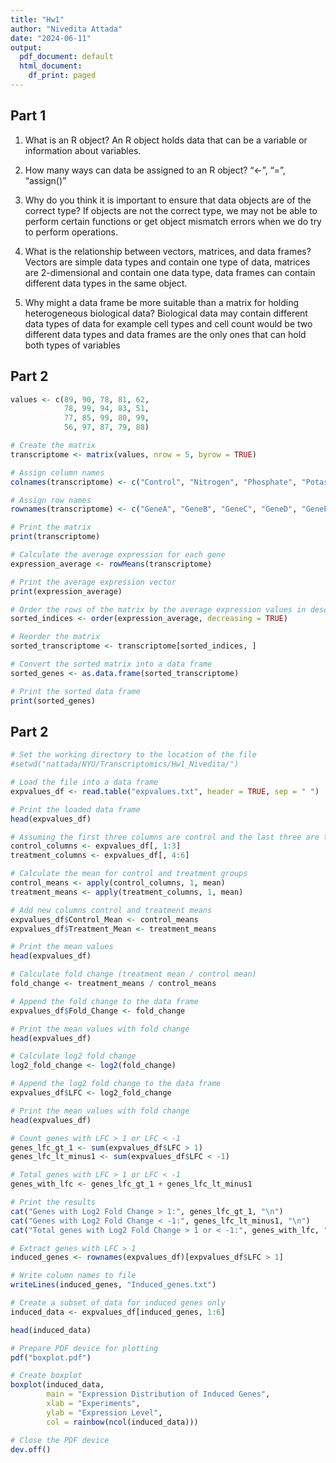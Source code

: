 ```yaml
---
title: "Hw1"
author: "Nivedita Attada"
date: "2024-06-11"
output:
  pdf_document: default
  html_document:
    df_print: paged
---
```




## Part 1
1. What is an R object?
An R object holds data that can be a variable or information about variables.

2. How many ways can data be assigned to an R object?
"<-", "=", "assign()"

3. Why do you think it is important to ensure that data objects are of the correct type?
If objects are not the correct type, we may not be able to perform certain functions or get object mismatch errors when we do try to perform operations.

4. What is the relationship between vectors, matrices, and data frames?
Vectors are simple data types and contain one type of data, matrices are 2-dimensional and contain one data type, data frames can contain different data types in the same object.

5. Why might a data frame be more suitable than a matrix for holding heterogeneous biological data?
Biological data may contain different data types of data for example cell types and cell count would be two different data types and data frames are the only ones that can hold both types of variables

## Part 2

```r
values <- c(89, 90, 78, 81, 62, 
            78, 99, 94, 83, 51, 
            77, 85, 99, 80, 99, 
            56, 97, 87, 79, 88)

# Create the matrix
transcriptome <- matrix(values, nrow = 5, byrow = TRUE)

# Assign column names
colnames(transcriptome) <- c("Control", "Nitrogen", "Phosphate", "Potassium")

# Assign row names
rownames(transcriptome) <- c("GeneA", "GeneB", "GeneC", "GeneD", "GeneE")

# Print the matrix
print(transcriptome)

# Calculate the average expression for each gene
expression_average <- rowMeans(transcriptome)

# Print the average expression vector
print(expression_average)

# Order the rows of the matrix by the average expression values in descending order
sorted_indices <- order(expression_average, decreasing = TRUE)

# Reorder the matrix
sorted_transcriptome <- transcriptome[sorted_indices, ]

# Convert the sorted matrix into a data frame
sorted_genes <- as.data.frame(sorted_transcriptome)

# Print the sorted data frame
print(sorted_genes)
```

## Part 2

```r
# Set the working directory to the location of the file
#setwd("nattada/NYU/Transcriptomics/Hw1_Nivedita/")

# Load the file into a data frame
expvalues_df <- read.table("expvalues.txt", header = TRUE, sep = " ")

# Print the loaded data frame
head(expvalues_df)

# Assuming the first three columns are control and the last three are treatment
control_columns <- expvalues_df[, 1:3]
treatment_columns <- expvalues_df[, 4:6]

# Calculate the mean for control and treatment groups
control_means <- apply(control_columns, 1, mean)
treatment_means <- apply(treatment_columns, 1, mean)

# Add new columns control and treatment means
expvalues_df$Control_Mean <- control_means
expvalues_df$Treatment_Mean <- treatment_means

# Print the mean values
head(expvalues_df)

# Calculate fold change (treatment mean / control mean)
fold_change <- treatment_means / control_means

# Append the fold change to the data frame
expvalues_df$Fold_Change <- fold_change

# Print the mean values with fold change
head(expvalues_df)

# Calculate log2 fold change
log2_fold_change <- log2(fold_change)

# Append the log2 fold change to the data frame
expvalues_df$LFC <- log2_fold_change

# Print the mean values with fold change
head(expvalues_df)

# Count genes with LFC > 1 or LFC < -1
genes_lfc_gt_1 <- sum(expvalues_df$LFC > 1)
genes_lfc_lt_minus1 <- sum(expvalues_df$LFC < -1)

# Total genes with LFC > 1 or LFC < -1
genes_with_lfc <- genes_lfc_gt_1 + genes_lfc_lt_minus1

# Print the results
cat("Genes with Log2 Fold Change > 1:", genes_lfc_gt_1, "\n")
cat("Genes with Log2 Fold Change < -1:", genes_lfc_lt_minus1, "\n")
cat("Total genes with Log2 Fold Change > 1 or < -1:", genes_with_lfc, "\n")

# Extract genes with LFC > 1
induced_genes <- rownames(expvalues_df)[expvalues_df$LFC > 1]

# Write column names to file
writeLines(induced_genes, "Induced_genes.txt")

# Create a subset of data for induced genes only
induced_data <- expvalues_df[induced_genes, 1:6]

head(induced_data)

# Prepare PDF device for plotting
pdf("boxplot.pdf")

# Create boxplot
boxplot(induced_data, 
        main = "Expression Distribution of Induced Genes",
        xlab = "Experiments",
        ylab = "Expression Level",
        col = rainbow(ncol(induced_data)))

# Close the PDF device
dev.off()
```

